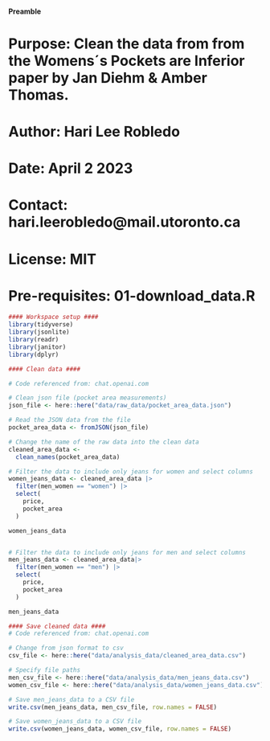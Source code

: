 #### Preamble ####
# Purpose: Clean the data from from the Womens´s Pockets are Inferior paper by Jan Diehm & Amber Thomas.  
# Author: Hari Lee Robledo
# Date: April 2 2023 
# Contact: hari.leerobledo@mail.utoronto.ca 
# License: MIT
# Pre-requisites: 01-download_data.R

```r
#### Workspace setup ####
library(tidyverse)
library(jsonlite)
library(readr)
library(janitor)
library(dplyr)
```

```r
#### Clean data ####

# Code referenced from: chat.openai.com 

# Clean json file (pocket area measurements)
json_file <- here::here("data/raw_data/pocket_area_data.json")

# Read the JSON data from the file
pocket_area_data <- fromJSON(json_file)

# Change the name of the raw data into the clean data
cleaned_area_data <-
  clean_names(pocket_area_data)

# Filter the data to include only jeans for women and select columns
women_jeans_data <- cleaned_area_data |>
  filter(men_women == "women") |>
  select(
    price,
    pocket_area
  )

women_jeans_data


# Filter the data to include only jeans for men and select columns
men_jeans_data <- cleaned_area_data|>
  filter(men_women == "men") |>
  select(
    price,
    pocket_area
  )

men_jeans_data
```

```r
#### Save cleaned data ####
# Code referenced from: chat.openai.com 

# Change from json format to csv
csv_file <- here::here("data/analysis_data/cleaned_area_data.csv")

# Specify file paths
men_csv_file <- here::here("data/analysis_data/men_jeans_data.csv")
women_csv_file <- here::here("data/analysis_data/women_jeans_data.csv")

# Save men_jeans_data to a CSV file
write.csv(men_jeans_data, men_csv_file, row.names = FALSE)

# Save women_jeans_data to a CSV file
write.csv(women_jeans_data, women_csv_file, row.names = FALSE)

```

